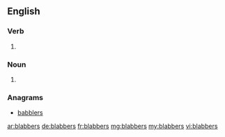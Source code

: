==English==

===Verb===
{{head|en|verb form}}

# {{en-third-person singular of|blabber}}

===Noun===
{{head|en|plural}}
# {{plural of|blabber|lang=en}}

===Anagrams===
* [[babblers#English|babblers]]

[[ar:blabbers]]
[[de:blabbers]]
[[fr:blabbers]]
[[mg:blabbers]]
[[my:blabbers]]
[[vi:blabbers]]